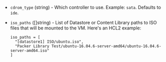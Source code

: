 <!-- Code generated from the comments of the CDRomConfig struct in builder/vsphere/common/step_add_cdrom.go; DO NOT EDIT MANUALLY -->

- `cdrom_type` (string) - Which controller to use. Example: `sata`. Defaults to `ide`.

- `iso_paths` ([]string) - List of Datastore or Content Library paths to ISO files that will be mounted to the VM.
  Here's an HCL2 example:
  ```hcl
  iso_paths = [
    "[datastore1] ISO/ubuntu.iso",
    "Packer Library Test/ubuntu-16.04.6-server-amd64/ubuntu-16.04.6-server-amd64.iso"
  ]
  ```

<!-- End of code generated from the comments of the CDRomConfig struct in builder/vsphere/common/step_add_cdrom.go; -->
